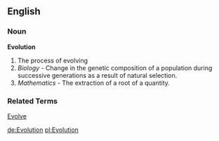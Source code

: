 ==English==
===Noun===
'''Evolution'''
#The process of evolving
#''Biology'' - Change in the genetic composition of a population during successive generations as a result of natural selection.
#''Mathematics'' - The extraction of a root of a quantity.

===Related Terms===
[[Evolve]]

[[de:Evolution]]
[[pl:Evolution]]